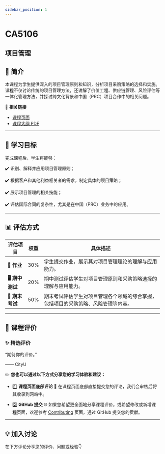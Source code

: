 ```yaml
---
sidebar_position: 1
---
```


# CA5106
## 项目管理

## **📘 简介**
本课程为学生提供深入的项目管理原则和知识，分析项目采购策略的选择和实施。课程不仅讨论传统的项目管理方法，还讲解了价值工程、供应链管理、风险评估等一体化管理方法，并探讨跨文化背景和中国（PRC）项目合作中的相关问题。

🔗 **相关链接**
- [课程页面](https://www.cityu.edu.hk/catalogue/pg/202526/course/CA5106.htm)
- [课程大纲 PDF](https://www.cityu.edu.hk/catalogue/pg/202526/course/CA5106.pdf)

---

## **🎯 学习目标**

完成课程后，学生将能够：

✔️ 识别、解释并应用项目管理原则；

✔️ 根据客户和其他利益相关者的需求，制定具体的项目策略；

✔️ 展示项目管理的相关技能；

✔️ 评估国际合同的复杂性，尤其是在中国（PRC）业务中的应用。

---

## **📊 评估方式**

| **评估项目**          | **权重** | **具体描述**                                                                                       |
|----------------------|---------|---------------------------------------------------------------------------------------------------|
| **📝 作业**           | 30%     | 学生提交作业，展示其对项目管理理论的理解与应用能力。                                              |
| **🖥️ 期中测试**      | 20%     | 期中测试评估学生对项目管理原则和采购策略选择的理解与应用能力。                                    |
| **📄 期末考试**       | 50%     | 期末考试评估学生对项目管理各个领域的综合掌握，包括项目的采购策略、风险管理等内容。               |

---

## **💬 课程评价**

### ✨ **精选评价**
<div className={commentStyles.commentBox}>
    <p className={commentStyles.commentText}>
        “期待你的评价。”
    </p>
    <p className={commentStyles.commentAuthor}>—— CityU</p>
</div>

✏️ **您也可以通过以下方式分享您的学习体验和建议：**

- 1️⃣ **课程页面底部评论**
💬 在课程页面底部直接提交您的评论，我们会审核后将其收录到网站中。

- 2️⃣ **GitHub 提交**
🌐 如果您希望更全面地分享课程评价，或希望修改或新增课程页面，欢迎参考 [Contributing](/contributing) 页面，通过 GitHub 提交您的贡献。

---

## **💡 加入讨论**

在下方评论分享您的评价、问题或经验👇
<Utterances />